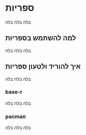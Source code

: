 # ספריות

בלה בלה בלה

## למה להשתמש בספריות

בלה בלה בלה

## איך להוריד ולטעון ספריות

בלה בלה בלה

### base-r

בלה בלה בלה

### pacman

בלה בלה בלה

